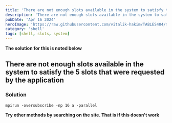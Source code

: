 ```yaml
---
title: 'There are not enough slots available in the system to satisfy the 5 slots that were requested by the application'
description: 'There are not enough slots available in the system to satisfy the 5 slots that were requested by the application'
pubDate: 'Apr 16 2024'
heroImage: 'https://raw.githubusercontent.com/vitalik-hakim/TABLES404/main/error_b/SHELL.jpg'
category: 'shell'
tags: [shell, slots, system]
---
```


**The solution for this is noted below**

## There are not enough slots available in the system to satisfy the 5 slots that were requested by the application

### Solution

```shell
mpirun -oversubscribe -np 16 a -parallel
```

**Try other methods by searching on the site. That is if this doesn't work**
